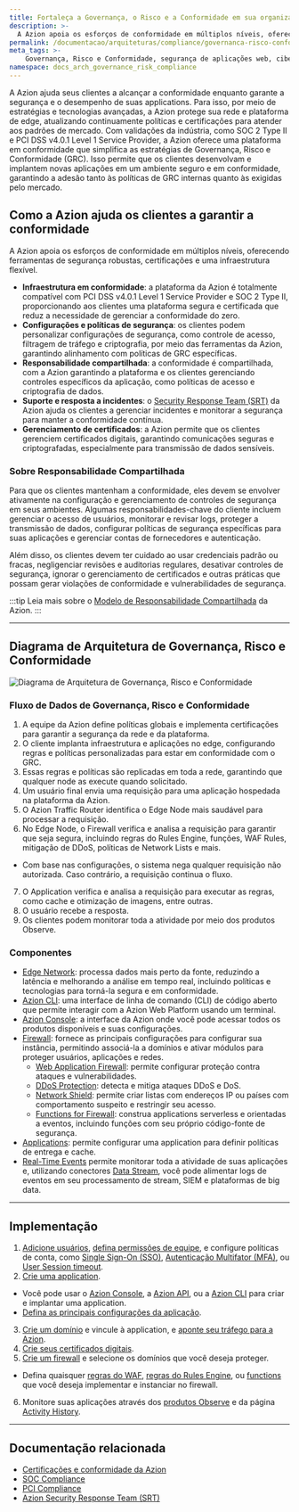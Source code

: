 ```yaml
---
title: Fortaleça a Governança, o Risco e a Conformidade em sua organização
description: >-
  A Azion apoia os esforços de conformidade em múltiplos níveis, oferecendo ferramentas de segurança robustas, certificações e uma infraestrutura flexível.
permalink: /documentacao/arquiteturas/compliance/governanca-risco-conformidade/
meta_tags: >-
    Governança, Risco e Conformidade, segurança de aplicações web, cibersegurança, conformidade regulatória, Edge Firewall, risco de conformidade, proteção de dados, Zero Trust, stacks de tecnologia de segurança, Web Application Firewall, Modelo de Responsabilidade Compartilhada
namespace: docs_arch_governance_risk_compliance
---
```


A Azion ajuda seus clientes a alcançar a conformidade enquanto garante a segurança e o desempenho de suas applications. Para isso, por meio de estratégias e tecnologias avançadas, a Azion protege sua rede e plataforma de edge, atualizando continuamente políticas e certificações para atender aos padrões de mercado. Com validações da indústria, como SOC 2 Type II e PCI DSS v4.0.1 Level 1 Service Provider, a Azion oferece uma plataforma em conformidade que simplifica as estratégias de Governança, Risco e Conformidade (GRC). Isso permite que os clientes desenvolvam e implantem novas aplicações em um ambiente seguro e em conformidade, garantindo a adesão tanto às políticas de GRC internas quanto às exigidas pelo mercado.

## Como a Azion ajuda os clientes a garantir a conformidade

A Azion apoia os esforços de conformidade em múltiplos níveis, oferecendo ferramentas de segurança robustas, certificações e uma infraestrutura flexível.

- **Infraestrutura em conformidade**: a plataforma da Azion é totalmente compatível com PCI DSS v4.0.1 Level 1 Service Provider e SOC 2 Type II, proporcionando aos clientes uma plataforma segura e certificada que reduz a necessidade de gerenciar a conformidade do zero.
- **Configurações e políticas de segurança**: os clientes podem personalizar configurações de segurança, como controle de acesso, filtragem de tráfego e criptografia, por meio das ferramentas da Azion, garantindo alinhamento com políticas de GRC específicas.
- **Responsabilidade compartilhada**: a conformidade é compartilhada, com a Azion garantindo a plataforma e os clientes gerenciando controles específicos da aplicação, como políticas de acesso e criptografia de dados.
- **Suporte e resposta a incidentes**: o [Security Response Team (SRT)](/pt-br/documentacao/servicos/security-response-team/) da Azion ajuda os clientes a gerenciar incidentes e monitorar a segurança para manter a conformidade contínua.
- **Gerenciamento de certificados**: a Azion permite que os clientes gerenciem certificados digitais, garantindo comunicações seguras e criptografadas, especialmente para transmissão de dados sensíveis.

### Sobre Responsabilidade Compartilhada

Para que os clientes mantenham a conformidade, eles devem se envolver ativamente na configuração e gerenciamento de controles de segurança em seus ambientes. Algumas responsabilidades-chave do cliente incluem gerenciar o acesso de usuários, monitorar e revisar logs, proteger a transmissão de dados, configurar políticas de segurança específicas para suas aplicações e gerenciar contas de fornecedores e autenticação.

Além disso, os clientes devem ter cuidado ao usar credenciais padrão ou fracas, negligenciar revisões e auditorias regulares, desativar controles de segurança, ignorar o gerenciamento de certificados e outras práticas que possam gerar violações de conformidade e vulnerabilidades de segurança.

:::tip
Leia mais sobre o [Modelo de Responsabilidade Compartilhada](/pt-br/documentacao/responsabilidade-compartilhada/) da Azion.
:::

---

## Diagrama de Arquitetura de Governança, Risco e Conformidade

![Diagrama de Arquitetura de Governança, Risco e Conformidade](/assets/docs/images/uploads/azion-governance-risk-compliance-architecture.png)

### Fluxo de Dados de Governança, Risco e Conformidade

1. A equipe da Azion define políticas globais e implementa certificações para garantir a segurança da rede e da plataforma.
2. O cliente implanta infraestrutura e aplicações no edge, configurando regras e políticas personalizadas para estar em conformidade com o GRC.
3. Essas regras e políticas são replicadas em toda a rede, garantindo que qualquer node as execute quando solicitado.
4. Um usuário final envia uma requisição para uma aplicação hospedada na plataforma da Azion.
5. O Azion Traffic Router identifica o Edge Node mais saudável para processar a requisição.
6. No Edge Node, o Firewall verifica e analisa a requisição para garantir que seja segura, incluindo regras do Rules Engine, funções, WAF Rules, mitigação de DDoS, políticas de Network Lists e mais.
  - Com base nas configurações, o sistema nega qualquer requisição não autorizada. Caso contrário, a requisição continua o fluxo.
7. O Application verifica e analisa a requisição para executar as regras, como cache e otimização de imagens, entre outras.
8. O usuário recebe a resposta.
9. Os clientes podem monitorar toda a atividade por meio dos produtos Observe.

### Componentes

- [Edge Network](https://www.azion.com/pt-br/produtos/nossa-rede/): processa dados mais perto da fonte, reduzindo a latência e melhorando a análise em tempo real, incluindo políticas e tecnologias para torná-la segura e em conformidade.
- [Azion CLI](/pt-br/documentacao/produtos/azion-cli/visao-geral/): uma interface de linha de comando (CLI) de código aberto que permite interagir com a Azion Web Platform usando um terminal.
- [Azion Console](/pt-br/documentacao/produtos/guias/conhecendo-o-azion-console/): a interface da Azion onde você pode acessar todos os produtos disponíveis e suas configurações.
- [Firewall](/pt-br/documentacao/produtos/secure/edge-firewall/): fornece as principais configurações para configurar sua instância, permitindo associá-la a domínios e ativar módulos para proteger usuários, aplicações e redes.
  - [Web Application Firewall](/pt-br/documentacao/produtos/secure/edge-firewall/web-application-firewall/): permite configurar proteção contra ataques e vulnerabilidades.
  - [DDoS Protection](/pt-br/documentacao/produtos/secure/edge-firewall/ddos-protection/): detecta e mitiga ataques DDoS e DoS.
  - [Network Shield](/pt-br/documentacao/produtos/secure/edge-firewall/network-layer-protection/): permite criar listas com endereços IP ou países com comportamento suspeito e restringir seu acesso.
  - [Functions for Firewall](/pt-br/documentacao/produtos/secure/edge-firewall/edge-functions/): construa applications serverless e orientadas a eventos, incluindo funções com seu próprio código-fonte de segurança.
- [Applications](/pt-br/documentacao/produtos/build/edge-application/): permite configurar uma application para definir políticas de entrega e cache.
- [Real-Time Events](/pt-br/documentacao/produtos/observe/real-time-events/) permite monitorar toda a atividade de suas aplicações e, utilizando conectores [Data Stream](/pt-br/documentacao/produtos/observe/data-stream/), você pode alimentar logs de eventos em seu processamento de stream, SIEM e plataformas de big data.

---

## Implementação

1. [Adicione usuários](/pt-br/documentacao/produtos/guias/users-management/), [defina permissões de equipe](/pt-br/documentacao/produtos/guias/teams-permissions/), e configure políticas de conta, como [Single Sign-On (SSO)](/pt-br/documentacao/produtos/gestao-de-contas/single-sign-on/), [Autenticação Multifator (MFA)](/pt-br/documentacao/produtos/gestao-de-contas/multi-factor-authentication/), ou [User Session timeout](/pt-br/documentacao/produtos/gestao-de-contas/user-session-timeout/).
2. [Crie uma application](/pt-br/documentacao/produtos/guias/build/visao-geral/).
  - Você pode usar o [Azion Console](https://console.azion.com/), a [Azion API](https://api.azion.com/), ou a [Azion CLI](/pt-br/documentacao/produtos/azion-cli/visao-geral/) para criar e implantar uma application.
  - [Defina as principais configurações da aplicação](/pt-br/documentacao/produtos/guias/build/definir-configuracoes-principais/).
3. [Crie um domínio](/pt-br/documentacao/produtos/guias/configurar-dominio/) e vincule à application, e [aponte seu tráfego para a Azion](/pt-br/documentacao/produtos/guias/apontar-dominio-para-a-azion/).
4. [Crie seus certificados digitais](/pt-br/documentacao/produtos/guias/criar-certificado-digital/).
5. [Crie um firewall](/pt-br/documentacao/produtos/guias/secure/edge-firewall-definir-main-settings/) e selecione os domínios que você deseja proteger.
  - Defina quaisquer [regras do WAF](/pt-br/documentacao/produtos/guias/secure/criar-waf-rule-set/), [regras do Rules Engine](/pt-br/documentacao/produtos/secure/edge-firewall/rules-engine/), ou [functions](/pt-br/documentacao/produtos/secure/edge-firewall/edge-functions/) que você deseja implementar e instanciar no firewall.
6. Monitore suas aplicações através dos [produtos Observe](/pt-br/documentacao/produtos/observe/visao-geral/) e da página [Activity History](/pt-br/documentacao/produtos/gestao-de-contas/activity-history/).

---

## Documentação relacionada

- [Certificações e conformidade da Azion](https://www.azion.com/pt-br/compliance/)
- [SOC Compliance](/pt-br/documentacao/compliance/soc/)
- [PCI Compliance](/pt-br/documentacao/compliance/pci-dss-certification/)
- [Azion Security Response Team (SRT)](/pt-br/documentacao/servicos/security-response-team/)
